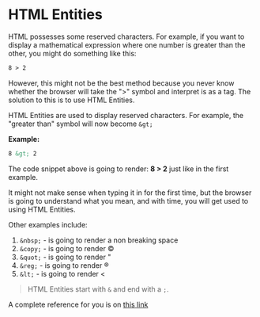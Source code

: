 # HTML Entities

HTML possesses some reserved characters. For example, if you want to display a mathematical expression where one number is greater than the other, you might do something like this:

```html
8 > 2
```

However, this might not be the best method because you never know whether the browser will take the ">" symbol and interpret is as a tag. The solution to this is to use HTML Entities.

HTML Entities are used to display reserved characters. For example, the "greater than" symbol will now become `&gt;`

**Example:**

```html
8 &gt; 2
```

The code snippet above is going to render: <strong>8 &gt; 2</strong> just like in the first example.

It might not make sense when typing it in for the first time, but the browser is going to understand what you mean, and with time, you will get used to using HTML Entities.

Other examples include:

1. `&nbsp;` - is going to render a non breaking space
2. `&copy;` - is going to render &copy;
3. `&quot;` - is going to render &quot;
4. `&reg;` - is going to render &reg;
5. `&lt;` - is going to render &lt;

> HTML Entities start with `&` and end with a `;`.

A complete reference for you is on [this link](https://www.w3schools.com/html/html_entities.asp)
